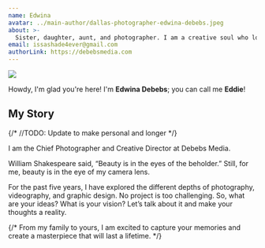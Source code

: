 ```yaml
---
name: Edwina
avatar: ../main-author/dallas-photographer-edwina-debebs.jpeg
about: >-
  Sister, daughter, aunt, and photographer. I am a creative soul who loves to capture the beauty of life through my camera lens.
email: issashade4ever@gmail.com
authorLink: https://debebsmedia.com
---
```


![](../main-author/dallas-photographer-edwina-debebs.jpeg)

Howdy, I'm glad you're here! I'm **Edwina Debebs**; you can call me **Eddie**!

## My Story

{/* //TODO: Update to make personal and longer */}

I am the Chief Photographer and Creative Director at Debebs Media.

William Shakespeare said, “Beauty is in the eyes of the beholder.” Still, for me, beauty is in the eye of my camera lens.

For the past five years, I have explored the different depths of photography, videography, and graphic design. No project is too challenging. So, what are your ideas? What is your vision?
Let’s talk about it and make your thoughts a reality.

{/* From my family to yours, I am excited to capture your memories and create a masterpiece that will last a lifetime. */}
